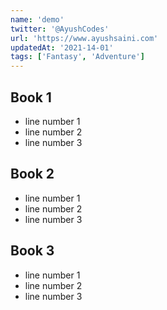 ```yaml
---
name: 'demo'
twitter: '@AyushCodes'
url: 'https://www.ayushsaini.com'
updatedAt: '2021-14-01'
tags: ['Fantasy', 'Adventure']
---
```


## Book 1

- line number 1
- line number 2
- line number 3

## Book 2

- line number 1
- line number 2
- line number 3

## Book 3

- line number 1
- line number 2
- line number 3
